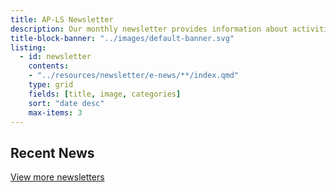 ```yaml
---
title: AP-LS Newsletter
description: Our monthly newsletter provides information about activities, upcoming events, and resources to connect the psychology-law community.
title-block-banner: "../images/default-banner.svg"
listing: 
  - id: newsletter
    contents: 
    - "../resources/newsletter/e-news/**/index.qmd"
    type: grid
    fields: [title, image, categories]
    sort: "date desc"
    max-items: 3
---
```



## Recent News

::: {#newsletter}
:::


::: about-link
[View more newsletters](../resources/newsletter/)
:::

